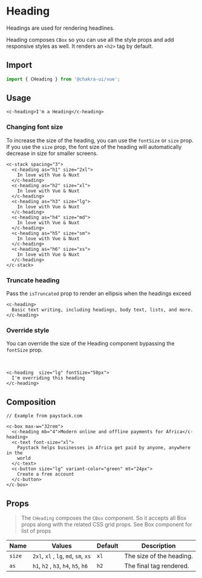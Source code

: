 
<SEO
  title="Heading"
  description="Headings are used for rendering headlines."
/>

# Heading

Headings are used for rendering headlines.

Heading composes `CBox` so you can use all the style props and add responsive
styles as well. It renders an `<h2>` tag by default.

<carbon-ad />

## Import

```js
import { CHeading } from '@chakra-ui/vue';
```

## Usage

```vue live
<c-heading>I'm a Heading</c-heading>
```

### Changing font size

To increase the size of the heading, you can use the `fontSize` or `size` prop.
If you use the `size` prop, the font size of the heading will automatically
decrease in size for smaller screens.


```vue live=true
<c-stack spacing="3">
  <c-heading as="h1" size="2xl">
    In love with Vue & Nuxt
  </c-heading>
  <c-heading as="h2" size="xl">
    In love with Vue & Nuxt
  </c-heading>
  <c-heading as="h3" size="lg">
    In love with Vue & Nuxt
  </c-heading>
  <c-heading as="h4" size="md">
    In love with Vue & Nuxt
  </c-heading>
  <c-heading as="h5" size="sm">
    In love with Vue & Nuxt
  </c-heading>
  <c-heading as="h6" size="xs">
    In love with Vue & Nuxt
  </c-heading>
</c-stack>
```

### Truncate heading

Pass the `isTruncated` prop to render an ellipsis when the headings exceed
```vue live
<c-heading>
  Basic text writing, including headings, body text, lists, and more.
</c-heading>
```

### Override style

You can override the size of the Heading component bypassing the `fontSize`
prop.

<br />

```vue live
<c-heading  size="lg" fontSize="50px">
  I'm overriding this heading
</c-heading>
```

## Composition

```vue live=true
// Example from paystack.com

<c-box max-w="32rem">
  <c-heading mb="4">Modern online and offline payments for Africa</c-heading>
  <c-text font-size="xl">
    Paystack helps businesses in Africa get paid by anyone, anywhere in the
    world
  </c-text>
  <c-button size="lg" variant-color="green" mt="24px">
    Create a free account
  </c-button>
</c-box>
```


## Props

> The `CHeading` composes the `CBox` component. So it accepts all Box props along with the related CSS grid props. See <nuxt-link to="/box#props">Box</nuxt-link> component for list of props

| Name   | Values                               | Default | Description              |
| ------ | ------------------------------------ | ------- | ------------------------ |
| `size` | `2xl`, `xl` , `lg`, `md`, `sm`, `xs`  | `xl`    | The size of the heading. |
| `as`   | `h1`, `h2` , `h3`, `h4`, `h5`, `h6`   | `h2`    | The final tag rendered.  |
